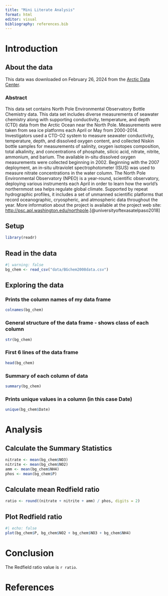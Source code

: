 ```yaml
---
title: "Mini Literate Analysis"
format: html
editor: visual
bibliography: references.bib
---
```


# Introduction

## About the data

This data was downloaded on February 26, 2024 from the [Arctic Data Center](https://arcticdata.io/catalog/view/doi:10.18739/A25T3FZ8X).

### Abstract

This data set contains North Pole Environmental Observatory Bottle Chemistry data. This data set includes diverse measurements of seawater chemistry along with supporting conductivity, temperature, and depth (CTD) data from the Arctic Ocean near the North Pole. Measurements were taken from sea ice platforms each April or May from 2000-2014. Investigators used a CTD-O2 system to measure seawater conductivity, temperature, depth, and dissolved oxygen content, and collected Niskin bottle samples for measurements of salinity, oxygen isotopes composition, total alkalinity, and concentrations of phosphate, silicic acid, nitrate, nitrite, ammonium, and barium. The available in-situ dissolved oxygen measurements were collected beginning in 2002. Beginning with the 2007 deployment, an in-situ ultraviolet spectrophotometer (ISUS) was used to measure nitrate concentrations in the water column. The North Pole Environmental Observatory (NPEO) is a year-round, scientific observatory, deploying various instruments each April in order to learn how the world's northernmost sea helps regulate global climate. Supported by repeat hydrographic profiles, it includes a set of unmanned scientific platforms that record oceanographic, cryospheric, and atmospheric data throughout the year. More information about the project is available at the project web site: <http://psc.apl.washington.edu/northpole>.[@universityoftexasatelpaso2018]

## Setup

```r
library(readr)
```

## Read in the data
<!--This is a comment -->

```r
#| warning: false
bg_chem <- read_csv("data/BGchem2008data.csv")
```

## Exploring the data

### Prints the column names of my data frame

```r
colnames(bg_chem)
```

### General structure of the data frame - shows class of each column

```r
str(bg_chem)
```

### First 6 lines of the data frame

```r
head(bg_chem)
```

### Summary of each column of data

```r
summary(bg_chem)
```

### Prints unique values in a column (in this case Date)

```r
unique(bg_chem$Date)
```

# Analysis

## Calculate the Summary Statistics

```r
nitrate <- mean(bg_chem$NO3)
nitrite <- mean(bg_chem$NO2)
amm <- mean(bg_chem$NH4)
phos <- mean(bg_chem$P)
```

## Calculate mean Redfield ratio

```r
ratio <- round((nitrate + nitrite + amm) / phos, digits = 2)

```

## Plot Redfield ratio

```r
#| echo: false
plot(bg_chem$P, bg_chem$NO2 + bg_chem$NO3 + bg_chem$NH4)
```

# Conclusion

The Redfield ratio value is `r ratio`.


# References
